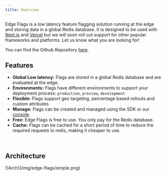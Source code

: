 ```yaml
---
title: Overview
---
```


Edge Flags is a low latency feature flagging solution running at the edge and
storing data in a global Redis database. It is designed to be used with
[Next.js](https://nextjs.org) and [Vercel](https://vercel.com) but we will soon
roll out support for other popular frameworks and platforms. Let us know what
you are looking for!

You can find the Github Repository [here](https://github.com/upstash/edge-flags).

## Features

-   **Global Low latency:** Flags are stored in a global Redis database and are
    evaluated at the edge.
-   **Environments:** Flags have different environments to support your deployment
    process: `production`, `preview`, `development`
-   **Flexible:** Flags support geo targeting, percentage based rollouts and
    custom attributes
-   **Manage:** Flags can be created and managed using the SDK or our
    [console](https://console.upstash.com/edge-flags).
-   **Free:** Edge Flags is free to use. You only pay for the Redis database.
-   **Cache:** Flags can be cached for a short period of time to reduce the
    required requests to redis, making it cheaper to use.

<br />

## Architecture

<Frame>![Arch](/img/edge-flags/simple.png)</Frame>
